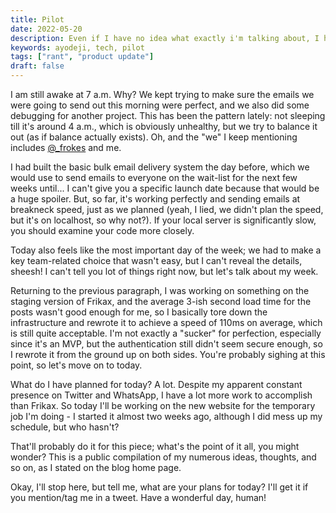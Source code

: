 ```yaml
---
title: Pilot
date: 2022-05-20
description: Even if I have no idea what exactly i'm talking about, I hope you like the read! just keep in mind that the natural order is disorder. yes, that was an avatar quote.
keywords: ayodeji, tech, pilot
tags: ["rant", "product update"]
draft: false
---
```


I am still awake at 7 a.m. Why? We kept trying to make sure the emails we were going to send out this morning were perfect, and we also did some debugging for another project. This has been the pattern lately: not sleeping till it's around 4 a.m., which is obviously unhealthy, but we try to balance it out (as if balance actually exists). Oh, and the "we" I keep mentioning includes [@\_frokes](https://twitter.com/_frokes) and me.

I had built the basic bulk email delivery system the day before, which we would use to send emails to everyone on the wait-list for the next few weeks until... I can't give you a specific launch date because that would be a huge spoiler. But, so far, it's working perfectly and sending emails at breakneck speed, just as we planned (yeah, I lied, we didn't plan the speed, but it's on localhost, so why not?). If your local server is significantly slow, you should examine your code more closely.

Today also feels like the most important day of the week; we had to make a key team-related choice that wasn't easy, but I can't reveal the details, sheesh! I can't tell you lot of things right now, but let's talk about my week.

Returning to the previous paragraph, I was working on something on the staging version of Frikax, and the average 3-ish second load time for the posts wasn't good enough for me, so I basically tore down the infrastructure and rewrote it to achieve a speed of 110ms on average, which is still quite acceptable. I'm not exactly a \"sucker\" for perfection, especially since it's an MVP, but the authentication still didn't seem secure enough, so I rewrote it from the ground up on both sides. You're probably sighing at this point, so let's move on to today.

What do I have planned for today? A lot. Despite my apparent constant presence on Twitter and WhatsApp, I have a lot more work to accomplish than Frikax. So today I'll be working on the new website for the temporary job I'm doing - I started it almost two weeks ago, although I did mess up my schedule, but who hasn't?

That'll probably do it for this piece; what's the point of it all, you might wonder? This is a public compilation of my numerous ideas, thoughts, and so on, as I stated on the blog home page.

Okay, I'll stop here, but tell me, what are your plans for today? I'll get it if you mention/tag me in a tweet. Have a wonderful day, human!
